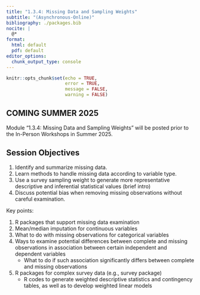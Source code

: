 ```yaml
---
title: "1.3.4: Missing Data and Sampling Weights"
subtitle: "(Asynchronous-Online)"
bibliography: ./packages.bib
nocite: |
  @*
format:
  html: default
  pdf: default
editor_options: 
  chunk_output_type: console
---
```


\thispagestyle{fancy}

```r
knitr::opts_chunk$set(echo = TRUE,
                      error = TRUE,
                      message = FALSE,
                      warning = FALSE)
```

## COMING SUMMER 2025

Module "1.3.4: Missing Data and Sampling Weights" will be posted prior to the In-Person Workshops in Summer 2025.

## Session Objectives

1. Identify and summarize missing data.
2. Learn methods to handle missing data according to variable type.
3. Use a survey sampling weight to generate more representative descriptive and inferential statistical values (brief intro)
4. Discuss potential bias when removing missing observations without careful examination.

Key points:

1. R packages that support missing data examination
2. Mean/median imputation for continuous variables
3. What to do with missing observations for categorical variables
4. Ways to examine potential differences between complete and missing observations in association between certain independent and dependent variables
    - What to do if such association significantly differs between complete and missing observations
5. R packages for complex survey data (e.g., survey package)
    - R codes to generate weighted descriptive statistics and contingency tables, as well as to develop weighted linear models

